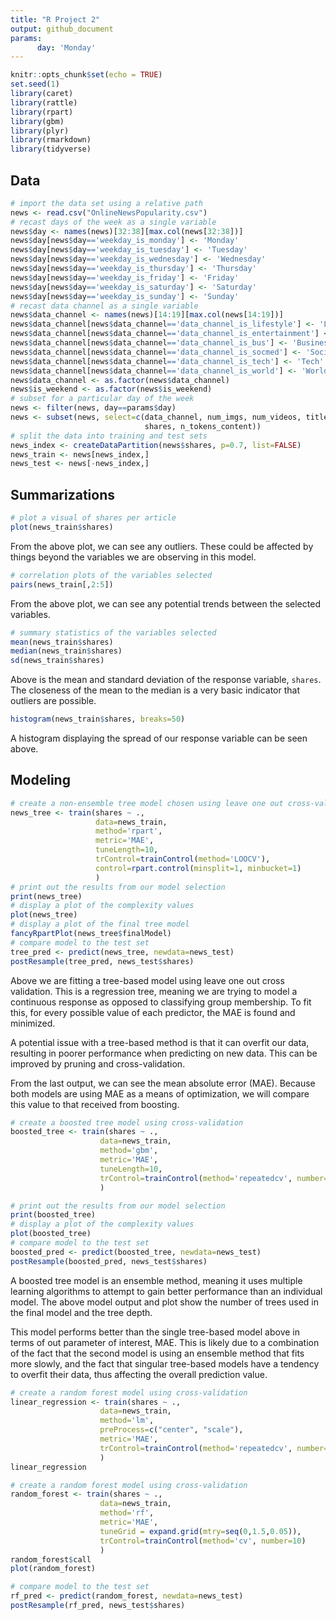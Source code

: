```yaml
---
title: "R Project 2"
output: github_document
params:
      day: 'Monday'
---
```


```r
knitr::opts_chunk$set(echo = TRUE)
set.seed(1)
library(caret)
library(rattle)
library(rpart)
library(gbm)
library(plyr)
library(rmarkdown)
library(tidyverse)
```

## Data  
```r
# import the data set using a relative path
news <- read.csv("OnlineNewsPopularity.csv")
# recast days of the week as a single variable
news$day <- names(news)[32:38][max.col(news[32:38])]
news$day[news$day=='weekday_is_monday'] <- 'Monday'
news$day[news$day=='weekday_is_tuesday'] <- 'Tuesday'
news$day[news$day=='weekday_is_wednesday'] <- 'Wednesday'
news$day[news$day=='weekday_is_thursday'] <- 'Thursday'
news$day[news$day=='weekday_is_friday'] <- 'Friday'
news$day[news$day=='weekday_is_saturday'] <- 'Saturday'
news$day[news$day=='weekday_is_sunday'] <- 'Sunday'
# recast data channel as a single variable
news$data_channel <- names(news)[14:19][max.col(news[14:19])]
news$data_channel[news$data_channel=='data_channel_is_lifestyle'] <- 'Lifestyle'
news$data_channel[news$data_channel=='data_channel_is_entertainment'] <- 'Entertainment'
news$data_channel[news$data_channel=='data_channel_is_bus'] <- 'Business'
news$data_channel[news$data_channel=='data_channel_is_socmed'] <- 'Social Media'
news$data_channel[news$data_channel=='data_channel_is_tech'] <- 'Tech'
news$data_channel[news$data_channel=='data_channel_is_world'] <- 'World'
news$data_channel <- as.factor(news$data_channel)
news$is_weekend <- as.factor(news$is_weekend)
# subset for a particular day of the week
news <- filter(news, day==params$day)
news <- subset(news, select=c(data_channel, num_imgs, num_videos, title_sentiment_polarity,
                              shares, n_tokens_content))
# split the data into training and test sets
news_index <- createDataPartition(news$shares, p=0.7, list=FALSE)
news_train <- news[news_index,]
news_test <- news[-news_index,]
```

## Summarizations  
```r
# plot a visual of shares per article
plot(news_train$shares)
```
  

From the above plot, we can see any outliers. These could be affected by things beyond the variables we are observing in this model.  

```r
# correlation plots of the variables selected
pairs(news_train[,2:5])
```
  

From the above plot, we can see any potential trends between the selected variables.

```r
# summary statistics of the variables selected
mean(news_train$shares)
median(news_train$shares)
sd(news_train$shares)
```
Above is the mean and standard deviation of the response variable, `shares`. The closeness of the mean to the median is a very basic indicator that outliers are possible.

```r
histogram(news_train$shares, breaks=50)
```
  

A histogram displaying the spread of our response variable can be seen above.  

## Modeling  
```r
# create a non-ensemble tree model chosen using leave one out cross-validation
news_tree <- train(shares ~ .,
                   data=news_train,
                   method='rpart',
                   metric='MAE',
                   tuneLength=10,
                   trControl=trainControl(method='LOOCV'),
                   control=rpart.control(minsplit=1, minbucket=1)
                   )
# print out the results from our model selection
print(news_tree)
# display a plot of the complexity values
plot(news_tree)
# display a plot of the final tree model
fancyRpartPlot(news_tree$finalModel)
# compare model to the test set
tree_pred <- predict(news_tree, newdata=news_test)
postResample(tree_pred, news_test$shares)
```
Above we are fitting a tree-based model using leave one out cross validation. This is a regression tree, meaning we are trying to model a continuous response as opposed to classifying group membership. To fit this, for every possible value of each predictor, the MAE is found and minimized.

A potential issue with a tree-based method is that it can overfit our data, resulting in poorer performance when predicting on new data. This can be improved by pruning and cross-validation.

From the last output, we can see the mean absolute error (MAE). Because both models are using MAE as a means of optimization, we will compare this value to that received from boosting.

```r
# create a boosted tree model using cross-validation
boosted_tree <- train(shares ~ .,
                    data=news_train,
                    method='gbm',
                    metric='MAE',
                    tuneLength=10,
                    trControl=trainControl(method='repeatedcv', number=10, repeats=3)
                    )
```

```r
# print out the results from our model selection
print(boosted_tree)
# display a plot of the complexity values
plot(boosted_tree)
# compare model to the test set
boosted_pred <- predict(boosted_tree, newdata=news_test)
postResample(boosted_pred, news_test$shares)
```
A boosted tree model is an ensemble method, meaning it uses multiple learning algorithms to attempt to gain better performance than an individual model. The above model output and plot show the number of trees used in the final model and the tree depth. 

This model performs better than the single tree-based model above in terms of out parameter of interest, MAE. This is likely due to a combination of the fact that the second model is using an ensemble method that fits more slowly, and the fact that singular tree-based models have a tendency to overfit their data, thus affecting the overall prediction value.

```r
# create a random forest model using cross-validation
linear_regression <- train(shares ~ .,
                    data=news_train,
                    method='lm', 
                    preProcess=c("center", "scale"),
                    metric='MAE',
                    trControl=trainControl(method='repeatedcv', number=10, repeats=10)
                    )
linear_regression

```


```r
# create a random forest model using cross-validation
random_forest <- train(shares ~ .,
                    data=news_train,
                    method='rf',
                    metric='MAE',
                    tuneGrid = expand.grid(mtry=seq(0,1.5,0.05)),
                    trControl=trainControl(method='cv', number=10)
                    )
random_forest$call
plot(random_forest)
```
```r
# compare model to the test set
rf_pred <- predict(random_forest, newdata=news_test)
postResample(rf_pred, news_test$shares)
```

